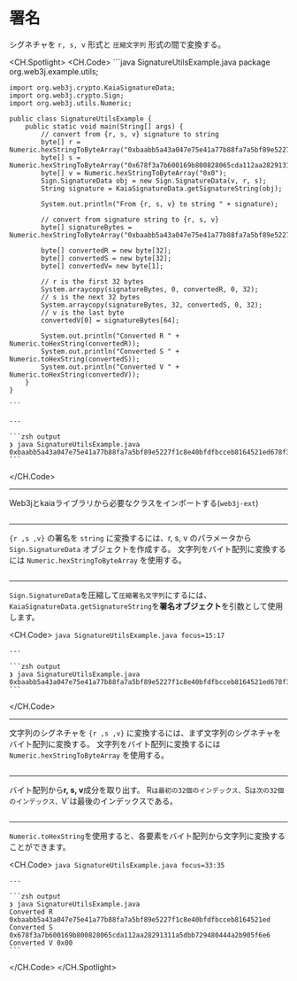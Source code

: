 # 署名

シグネチャを `r, s, v` 形式と `圧縮文字列` 形式の間で変換する。

<CH.Spotlight>
  <CH.Code>
    ```java SignatureUtilsExample.java
    package org.web3j.example.utils;


    import org.web3j.crypto.KaiaSignatureData;
    import org.web3j.crypto.Sign;
    import org.web3j.utils.Numeric;

    public class SignatureUtilsExample {
        public static void main(String[] args) {
            // convert from {r, s, v} signature to string
            byte[] r = Numeric.hexStringToByteArray("0xbaabb5a43a047e75e41a77b88fa7a5bf89e5227f1c8e40bfdfbcceb8164521ed");
            byte[] s = Numeric.hexStringToByteArray("0x678f3a7b600169b800828065cda112aa28291311a5dbb729480444a2b905f6e6");
            byte[] v = Numeric.hexStringToByteArray("0x0");
            Sign.SignatureData obj = new Sign.SignatureData(v, r, s);
            String signature = KaiaSignatureData.getSignatureString(obj);

            System.out.println("From {r, s, v} to string " + signature);

            // convert from signature string to {r, s, v}
            byte[] signatureBytes = Numeric.hexStringToByteArray("0xbaabb5a43a047e75e41a77b88fa7a5bf89e5227f1c8e40bfdfbcceb8164521ed678f3a7b600169b800828065cda112aa28291311a5dbb729480444a2b905f6e600");

            byte[] convertedR = new byte[32];
            byte[] convertedS = new byte[32];
            byte[] convertedV= new byte[1];

            // r is the first 32 bytes
            System.arraycopy(signatureBytes, 0, convertedR, 0, 32);
            // s is the next 32 bytes
            System.arraycopy(signatureBytes, 32, convertedS, 0, 32);
            // v is the last byte
            convertedV[0] = signatureBytes[64];

            System.out.println("Converted R " + Numeric.toHexString(convertedR));
            System.out.println("Converted S " + Numeric.toHexString(convertedS));
            System.out.println("Converted V " + Numeric.toHexString(convertedV));
        }
    }

    ```

    ---

    ```zsh output
    ❯ java SignatureUtilsExample.java
    0xbaabb5a43a047e75e41a77b88fa7a5bf89e5227f1c8e40bfdfbcceb8164521ed678f3a7b600169b800828065cda112aa28291311a5dbb729480444a2b905f6e600
    ```
  </CH.Code>

  ---

  Web3jとkaiaライブラリから必要なクラスをインポートする(`web3j-ext`)

  ```java SignatureUtilsExample.java focus=1:6
  ```

  ---

  `{r ,s ,v}` の署名を `string` に変換するには、r, s, v のパラメータから `Sign.SignatureData` オブジェクトを作成する。 文字列をバイト配列に変換するには `Numeric.hexStringToByteArray` を使用する。

  ```java SignatureUtilsExample.java focus=10:14,6
  ```

  ---

  `Sign.SignatureData`を圧縮して`圧縮署名文字列`にするには、`KaiaSignatureData.getSignatureString`を**署名オブジェクト**を引数として使用します。

  <CH.Code>
    ```java SignatureUtilsExample.java focus=15:17
    ```

    ---

    ```zsh output
    ❯ java SignatureUtilsExample.java
    0xbaabb5a43a047e75e41a77b88fa7a5bf89e5227f1c8e40bfdfbcceb8164521ed678f3a7b600169b800828065cda112aa28291311a5dbb729480444a2b905f6e600
    ```
  </CH.Code>

  ---

  文字列のシグネチャを `{r ,s ,v}` に変換するには、まず文字列のシグネチャをバイト配列に変換する。 文字列をバイト配列に変換するには `Numeric.hexStringToByteArray` を使用する。

  ```java SignatureUtilsExample.java focus=19:20
  ```

  ---

  バイト配列から**r, s, v**成分を取り出す。 R`は最初の32個のインデックス、`S`は次の32個のインデックス、`V\`は最後のインデックスである。

  ```java SignatureUtilsExample.java focus=22:31
  ```

  ---

  `Numeric.toHexString`を使用すると、各要素をバイト配列から文字列に変換することができます。

  <CH.Code>
    ```java SignatureUtilsExample.java focus=33:35
    ```

    ---

    ```zsh output
    ❯ java SignatureUtilsExample.java
    Converted R 0xbaabb5a43a047e75e41a77b88fa7a5bf89e5227f1c8e40bfdfbcceb8164521ed
    Converted S 0x678f3a7b600169b800828065cda112aa28291311a5dbb729480444a2b905f6e6
    Converted V 0x00
    ```
  </CH.Code>
</CH.Spotlight>
